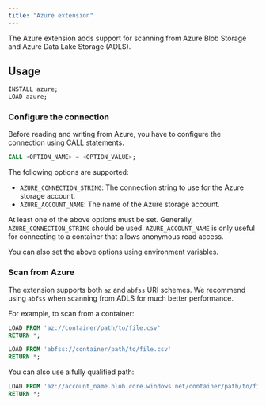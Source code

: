 ```yaml
---
title: "Azure extension"
---
```

The Azure extension adds support for scanning from Azure Blob Storage and Azure Data Lake Storage (ADLS).

## Usage

```sql
INSTALL azure;
LOAD azure;
```

### Configure the connection

Before reading and writing from Azure, you have to configure the connection using CALL statements.

```sql
CALL <OPTION_NAME> = <OPTION_VALUE>;
```
The following options are supported:

- `AZURE_CONNECTION_STRING`: The connection string to use for the Azure storage account.
- `AZURE_ACCOUNT_NAME`: The name of the Azure storage account.

At least one of the above options must be set. Generally, `AZURE_CONNECTION_STRING` should be used.
`AZURE_ACCOUNT_NAME` is only useful for connecting to a container that allows anonymous read access.

You can also set the above options using environment variables.

### Scan from Azure

The extension supports both `az` and `abfss` URI schemes. We recommend using `abfss` when scanning
from ADLS for much better performance.

For example, to scan from a container:
```sql
LOAD FROM 'az://container/path/to/file.csv'
RETURN *;
```
```sql
LOAD FROM 'abfss://container/path/to/file.csv'
RETURN *;
```
You can also use a fully qualified path:
```sql
LOAD FROM 'az://account_name.blob.core.windows.net/container/path/to/file.csv'
RETURN *;
```
